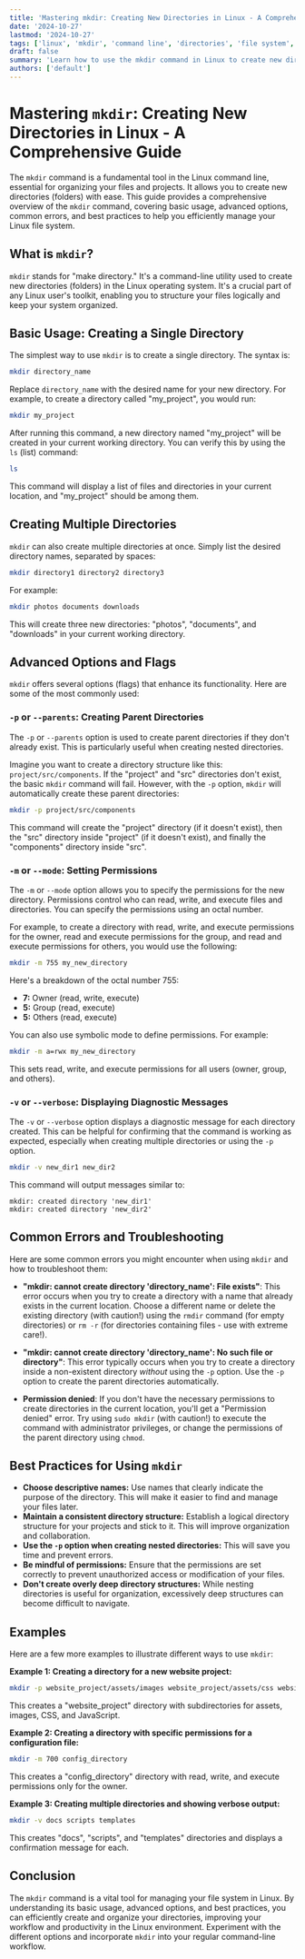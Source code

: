 ```yaml
---
title: 'Mastering mkdir: Creating New Directories in Linux - A Comprehensive Guide'
date: '2024-10-27'
lastmod: '2024-10-27'
tags: ['linux', 'mkdir', 'command line', 'directories', 'file system', 'terminal', 'tutorial', 'guide']
draft: false
summary: 'Learn how to use the mkdir command in Linux to create new directories. This comprehensive guide covers basic usage, advanced options, error handling, and best practices for efficient directory management in the Linux terminal.'
authors: ['default']
---
```


# Mastering `mkdir`: Creating New Directories in Linux - A Comprehensive Guide

The `mkdir` command is a fundamental tool in the Linux command line, essential for organizing your files and projects.  It allows you to create new directories (folders) with ease. This guide provides a comprehensive overview of the `mkdir` command, covering basic usage, advanced options, common errors, and best practices to help you efficiently manage your Linux file system.

## What is `mkdir`?

`mkdir` stands for "make directory."  It's a command-line utility used to create new directories (folders) in the Linux operating system. It's a crucial part of any Linux user's toolkit, enabling you to structure your files logically and keep your system organized.

## Basic Usage: Creating a Single Directory

The simplest way to use `mkdir` is to create a single directory.  The syntax is:

```bash
mkdir directory_name
```

Replace `directory_name` with the desired name for your new directory.  For example, to create a directory called "my_project", you would run:

```bash
mkdir my_project
```

After running this command, a new directory named "my_project" will be created in your current working directory.  You can verify this by using the `ls` (list) command:

```bash
ls
```

This command will display a list of files and directories in your current location, and "my_project" should be among them.

## Creating Multiple Directories

`mkdir` can also create multiple directories at once.  Simply list the desired directory names, separated by spaces:

```bash
mkdir directory1 directory2 directory3
```

For example:

```bash
mkdir photos documents downloads
```

This will create three new directories: "photos", "documents", and "downloads" in your current working directory.

## Advanced Options and Flags

`mkdir` offers several options (flags) that enhance its functionality. Here are some of the most commonly used:

### `-p` or `--parents`: Creating Parent Directories

The `-p` or `--parents` option is used to create parent directories if they don't already exist.  This is particularly useful when creating nested directories.

Imagine you want to create a directory structure like this: `project/src/components`.  If the "project" and "src" directories don't exist, the basic `mkdir` command will fail.  However, with the `-p` option, `mkdir` will automatically create these parent directories:

```bash
mkdir -p project/src/components
```

This command will create the "project" directory (if it doesn't exist), then the "src" directory inside "project" (if it doesn't exist), and finally the "components" directory inside "src".

### `-m` or `--mode`: Setting Permissions

The `-m` or `--mode` option allows you to specify the permissions for the new directory.  Permissions control who can read, write, and execute files and directories.  You can specify the permissions using an octal number.

For example, to create a directory with read, write, and execute permissions for the owner, read and execute permissions for the group, and read and execute permissions for others, you would use the following:

```bash
mkdir -m 755 my_new_directory
```

Here's a breakdown of the octal number 755:

*   **7:**  Owner (read, write, execute)
*   **5:**  Group (read, execute)
*   **5:**  Others (read, execute)

You can also use symbolic mode to define permissions.  For example:

```bash
mkdir -m a=rwx my_new_directory
```

This sets read, write, and execute permissions for all users (owner, group, and others).

### `-v` or `--verbose`: Displaying Diagnostic Messages

The `-v` or `--verbose` option displays a diagnostic message for each directory created.  This can be helpful for confirming that the command is working as expected, especially when creating multiple directories or using the `-p` option.

```bash
mkdir -v new_dir1 new_dir2
```

This command will output messages similar to:

```
mkdir: created directory 'new_dir1'
mkdir: created directory 'new_dir2'
```

## Common Errors and Troubleshooting

Here are some common errors you might encounter when using `mkdir` and how to troubleshoot them:

*   **"mkdir: cannot create directory 'directory_name': File exists"**: This error occurs when you try to create a directory with a name that already exists in the current location. Choose a different name or delete the existing directory (with caution!) using the `rmdir` command (for empty directories) or `rm -r` (for directories containing files - use with extreme care!).

*   **"mkdir: cannot create directory 'directory_name': No such file or directory"**: This error typically occurs when you try to create a directory inside a non-existent directory *without* using the `-p` option. Use the `-p` option to create the parent directories automatically.

*   **Permission denied**:  If you don't have the necessary permissions to create directories in the current location, you'll get a "Permission denied" error.  Try using `sudo mkdir` (with caution!) to execute the command with administrator privileges, or change the permissions of the parent directory using `chmod`.

## Best Practices for Using `mkdir`

*   **Choose descriptive names:**  Use names that clearly indicate the purpose of the directory.  This will make it easier to find and manage your files later.
*   **Maintain a consistent directory structure:**  Establish a logical directory structure for your projects and stick to it.  This will improve organization and collaboration.
*   **Use the `-p` option when creating nested directories:**  This will save you time and prevent errors.
*   **Be mindful of permissions:**  Ensure that the permissions are set correctly to prevent unauthorized access or modification of your files.
*   **Don't create overly deep directory structures:**  While nesting directories is useful for organization, excessively deep structures can become difficult to navigate.

## Examples

Here are a few more examples to illustrate different ways to use `mkdir`:

**Example 1: Creating a directory for a new website project:**

```bash
mkdir -p website_project/assets/images website_project/assets/css website_project/assets/js
```

This creates a "website_project" directory with subdirectories for assets, images, CSS, and JavaScript.

**Example 2: Creating a directory with specific permissions for a configuration file:**

```bash
mkdir -m 700 config_directory
```

This creates a "config_directory" directory with read, write, and execute permissions only for the owner.

**Example 3:  Creating multiple directories and showing verbose output:**

```bash
mkdir -v docs scripts templates
```

This creates "docs", "scripts", and "templates" directories and displays a confirmation message for each.

## Conclusion

The `mkdir` command is a vital tool for managing your file system in Linux.  By understanding its basic usage, advanced options, and best practices, you can efficiently create and organize your directories, improving your workflow and productivity in the Linux environment. Experiment with the different options and incorporate `mkdir` into your regular command-line workflow.